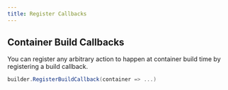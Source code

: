 ```yaml
---
title: Register Callbacks
---
```


## Container Build Callbacks

You can register any arbitrary action to happen at container build time by registering a build callback.

```cs
builder.RegisterBuildCallback(container => ...)
```